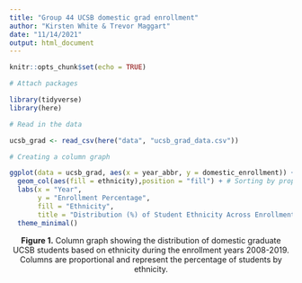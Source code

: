 ```yaml
---
title: "Group 44 UCSB domestic grad enrollment"
author: "Kirsten White & Trevor Maggart"
date: "11/14/2021"
output: html_document
---
```


```r
knitr::opts_chunk$set(echo = TRUE)
```

```r
# Attach packages

library(tidyverse)
library(here)
```

```r
# Read in the data

ucsb_grad <- read_csv(here("data", "ucsb_grad_data.csv"))
```

```r
# Creating a column graph

ggplot(data = ucsb_grad, aes(x = year_abbr, y = domestic_enrollment)) + 
  geom_col(aes(fill = ethnicity),position = "fill") + # Sorting by proportion of ethnicity
  labs(x = "Year", 
       y = "Enrollment Percentage", 
       fill = "Ethnicity",
       title = "Distribution (%) of Student Ethnicity Across Enrollment Years at UCSB") +
  theme_minimal()
```
<center>**Figure 1.** Column graph showing the distribution of domestic graduate UCSB students based on ethnicity during the enrollment years 2008-2019. Columns are proportional and represent the percentage of students by ethnicity.</center>